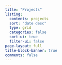 ```yaml
---
title: "Projects"
listing:
  contents: projects
  sort: "date desc"
  type: grid
  categories: false
  sort-ui: true
  filter-ui: false
page-layout: full
title-block-banner: true
comments: false
---
```


